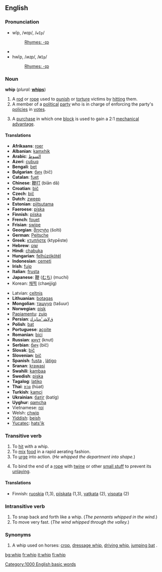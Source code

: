 ==English==

===Pronunciation===
*wĭp, /wɪp/, /<tt>wIp</tt>/
*:[[Rhymes:English:-ɪp|Rhymes: -ɪp]]
*{{audio|en-us-whip.ogg|Audio (US)}}
*hwĭp, /ʍɪp/, /<tt>WIp</tt>/
*:[[Rhymes:English:-ɪp|Rhymes: -ɪp]]

===Noun===
'''whip'''  (''plural:'' '''[[whips]]''')
# A [[rod]] or [[rope]] used to [[punish]] or [[torture]] victims by [[hit]]ting them.
# A member of a [[political]] [[party]] who is in charge of enforcing the party's [[policy|policies]] in [[vote]]s.
# {{nautical}} A [[purchase]] in which one [[block]] is used to gain a 2:1 [[mechanical advantage]].

====Translations====
{{top}}
*'''Afrikaans''': [[roer]]
*'''Albanian''': [[kamxhik]]
*'''Arabic''': [[السوط]]
*'''Azeri''': [[çubuq]]
*'''Bengali''': [[bet]]
*'''Bulgarian''': [[бич]] (bič)
*'''Catalan''': [[fuet]]
*'''Chinese''': [[鞭打]] (biān dǎ)
*'''Croatian''': [[bič]]
*'''Czech''': [[bič]]
*'''Dutch''': [[zweep]]
*'''Estonian''': [[piitsutama]]
*'''Faeroese''': [[píska]]
*'''Finnish''': [[piiska]]
*'''French''': [[fouet]]
*'''Frisian''': [[swipe]]
*'''Georgian''': [[შოლტი]] (šolti)
*'''German''': [[Peitsche]]
*'''Greek''': [[κτυπήστε]] (ktypēste)
*'''Hebrew''': [[שׁוֹט]]
*'''Hindi''': [[chabuka]]
*'''Hungarian''': [[felhúzókötél]]
*'''Indonesian''': [[cemeti]]
*'''Irish''': [[fuip]]
*'''Italian''': [[frusta]]
*'''Japanese''': [[鞭]] ([[むち]]) (muchi)
*Korean: [[채찍]] (chaejjig)
{{mid}}
*Latvian: [[celtnis]]
*'''Lithuanian''': [[botagas]]
*'''Mongolian''': [[ташуур]] (tašuur)
*'''Norwegian''': [[pisk]]
*[[Papiamentu]]: [[zuip]]
*'''Persian''': [[ﻕﻻﺸ ‘ﻩﻨﺎﻴﺯﺎﺘ]]
*'''Polish''': [[bat]]
*'''Portuguese''': [[açoite]]
*'''Romanian''': [[bici]]
*'''Russian''': [[кнут]] (knut)
*'''Serbian''': [[бич]] (bič)
*'''Slovak''': [[bič]]
*'''Slovenian''': [[bič]]
*'''Spanish''': [[fusta]] {{f}}, [[látigo]] {{m}}
*'''Sranan''': [[krawasi]]
*'''Swahili''': [[kambaa]]
*'''Swedish''': [[piska]]
*'''Tagalog''': [[latiko]]
*'''Thai''': [[หวด]] (hùat)
*'''Turkish''': [[kamçi]]
*'''Ukrainian''': [[батіг]] (batíg)
*'''Uyghur''': [[qamcha]]
*Vietnamese: [[roi]]
*Welsh: [[chwip]]
*[[Yiddish]]: [[beish]]
*[[Yucatec]]: [[hats'ik]]
{{bottom}}

===Transitive verb===
{{en-infl-reg-consonant|whip||p}}
# To [[hit]] with a whip.
# To [[mix]] [[food]] in a rapid aerating fashion.
# To [[urge]] into action. (''He whipped the department into shape.'')
# {{nautical}} To bind the end of a [[rope]] with [[twine]] or other [[small stuff]] to prevent its [[unlay]]ing.

====Translations====
*Finnish: [[ruoskia]] (1,3), [[piiskata]] (1,3), [[vatkata]] (2), [[vispata]] (2)

===Intransitive verb===
{{en-infl-reg-consonant|whip||p}}
# To snap back and forth like a whip.  (''The pennants whipped in the wind.'')
# To move very fast.  (''The wind whipped through the valley.'')

===Synonyms===
# A whip used on horses: [[crop]], [[dressage whip]], [[driving whip]], [[jumping bat]] .

[[Category:1000 English basic words]]

[[bg:whip]]
[[fr:whip]]
[[it:whip]]
[[fi:whip]]